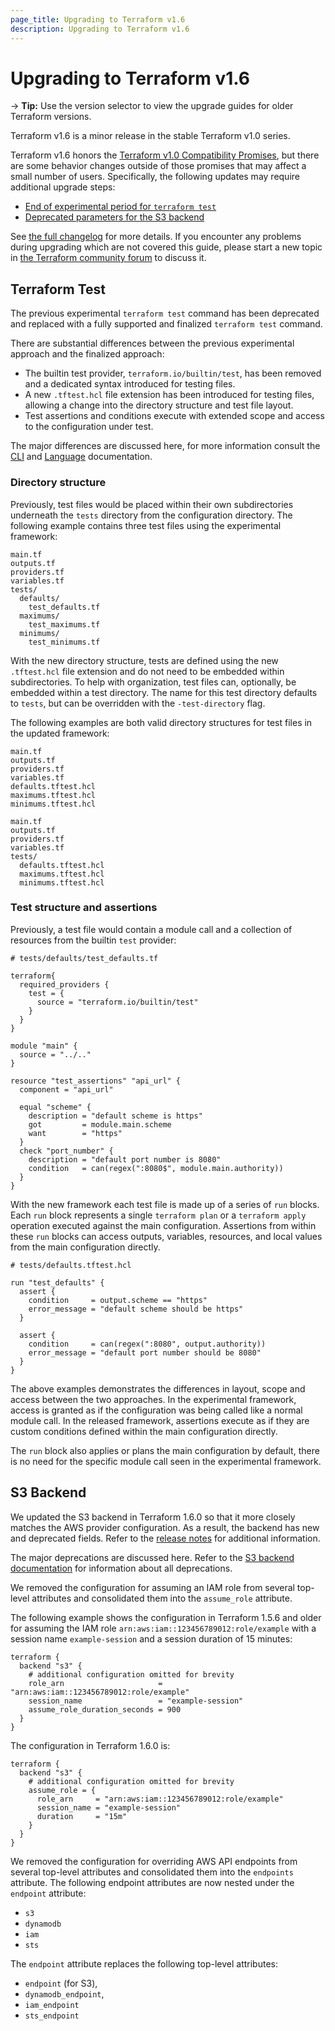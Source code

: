 ```yaml
---
page_title: Upgrading to Terraform v1.6
description: Upgrading to Terraform v1.6
---
```


# Upgrading to Terraform v1.6

-> **Tip:** Use the version selector to view the upgrade guides for older Terraform versions.

Terraform v1.6 is a minor release in the stable Terraform v1.0 series.

Terraform v1.6 honors the
[Terraform v1.0 Compatibility Promises](https://developer.hashicorp.com/terraform/language/v1-compatibility-promises),
but there are some behavior changes outside of those promises that may affect a
small number of users. Specifically, the following updates may require
additional upgrade steps:
* [End of experimental period for `terraform test`](#terraform-test)
* [Deprecated parameters for the  S3 backend](#s3-backend)

See [the full changelog](https://github.com/hashicorp/terraform/blob/v1.6/CHANGELOG.md)
for more details. If you encounter any problems during upgrading which are not
covered this guide, please start a new topic in
[the Terraform community forum](https://discuss.hashicorp.com/c/terraform-core)
to discuss it.

## Terraform Test

The previous experimental `terraform test` command has been deprecated and replaced with a fully supported and finalized `terraform test` command.

There are substantial differences between the previous experimental approach and the finalized approach:

- The builtin test provider, `terraform.io/builtin/test`, has been removed and a dedicated syntax introduced for testing files.
- A new `.tftest.hcl` file extension has been introduced for testing files, allowing a change into the directory structure and test file layout.
- Test assertions and conditions execute with extended scope and access to the configuration under test.

The major differences are discussed here, for more information consult the [CLI](/terraform/cli/test) and [Language](/terraform/language/tests) documentation.

### Directory structure

Previously, test files would be placed within their own subdirectories underneath the `tests` directory from the configuration directory. The following example contains three test files using the experimental framework:

```
main.tf
outputs.tf
providers.tf
variables.tf
tests/
  defaults/
    test_defaults.tf
  maximums/
    test_maximums.tf
  minimums/
    test_minimums.tf
```

With the new directory structure, tests are defined using the new `.tftest.hcl` file extension and do not need to be embedded within subdirectories. To help with organization, test files can, optionally, be embedded within a test directory. The name for this test directory defaults to `tests`, but can be overridden with the `-test-directory` flag.

The following examples are both valid directory structures for test files in the updated framework:

```
main.tf
outputs.tf
providers.tf
variables.tf
defaults.tftest.hcl
maximums.tftest.hcl
minimums.tftest.hcl
```

```
main.tf
outputs.tf
providers.tf
variables.tf
tests/
  defaults.tftest.hcl
  maximums.tftest.hcl
  minimums.tftest.hcl
```

### Test structure and assertions

Previously, a test file would contain a module call and a collection of resources from the builtin `test` provider:

```hcl
# tests/defaults/test_defaults.tf

terraform{
  required_providers {
    test = {
      source = "terraform.io/builtin/test"
    }
  }
}

module "main" {
  source = "../.."
}

resource "test_assertions" "api_url" {
  component = "api_url"

  equal "scheme" {
    description = "default scheme is https"
    got         = module.main.scheme
    want        = "https"
  }
  check "port_number" {
    description = "default port number is 8080"
    condition   = can(regex(":8080$", module.main.authority))
  }
}
```

With the new framework each test file is made up of a series of `run` blocks. Each `run` block represents a single `terraform plan` or a `terraform apply` operation executed against the main configuration. Assertions from within these `run` blocks can access outputs, variables, resources, and local values from the main configuration directly.

```hcl
# tests/defaults.tftest.hcl

run "test_defaults" {
  assert {
    condition     = output.scheme == "https"
    error_message = "default scheme should be https"
  }

  assert {
    condition     = can(regex(":8080", output.authority))
    error_message = "default port number should be 8080"
  }
}
```

The above examples demonstrates the differences in layout, scope and access between the two approaches. In the experimental framework, access is granted as if the configuration was being called like a normal module call. In the released framework, assertions execute as if they are custom conditions defined within the main configuration directly.

The `run` block also applies or plans the main configuration by default, there is no need for the specific module call seen in the experimental framework.

## S3 Backend

We updated the S3 backend in Terraform 1.6.0 so that it more closely matches the AWS provider configuration.
As a result, the backend has new and deprecated fields.
Refer to the [release notes](https://github.com/hashicorp/terraform/releases/tag/v1.6.0) for additional information. 

The major deprecations are discussed here.
Refer to the [S3 backend documentation](/terraform/language/settings/backends/s3) for information about all deprecations.

We removed the configuration for assuming an IAM role from several top-level attributes and consolidated them into the `assume_role` attribute.

The following example shows the configuration in Terraform 1.5.6 and older for assuming the IAM role `arn:aws:iam::123456789012:role/example` with a session name `example-session` and a session duration of 15 minutes:

```hcl
terraform {
  backend "s3" {
    # additional configuration omitted for brevity
    role_arn                     = "arn:aws:iam::123456789012:role/example"
    session_name                 = "example-session"
    assume_role_duration_seconds = 900
  }
}
```

The configuration in Terraform 1.6.0 is:

```hcl
terraform {
  backend "s3" {
    # additional configuration omitted for brevity
    assume_role = {
      role_arn     = "arn:aws:iam::123456789012:role/example"
      session_name = "example-session"
      duration     = "15m"
    }
  }
}
```

We removed the configuration for overriding AWS API endpoints from several top-level attributes and consolidated them into the `endpoints` attribute.
The following endpoint attributes are now nested under the `endpoint` attribute:

- `s3`
- `dynamodb`
- `iam`
- `sts`

The `endpoint` attribute replaces the following top-level attributes:

- `endpoint` (for S3),
- `dynamodb_endpoint`,
- `iam_endpoint`
- `sts_endpoint`
